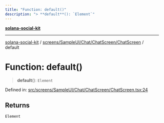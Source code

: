 ```yaml
---
title: "Function: default()"
description: "> **default**(): `Element`"
---
```


[**solana-social-kit**](../../../../../../README.mdx)

***

[solana-social-kit](../../../../../../README.mdx) / [screens/SampleUI/Chat/ChatScreen/ChatScreen](../README.mdx) / default

# Function: default()

> **default**(): `Element`

Defined in: [src/screens/SampleUI/Chat/ChatScreen/ChatScreen.tsx:24](https://github.com/SendArcade/solana-app-kit/blob/bd4b3556b8f469c27ebb06f4df65b3a36b43ba3b/src/screens/SampleUI/Chat/ChatScreen/ChatScreen.tsx#L24)

## Returns

`Element`
